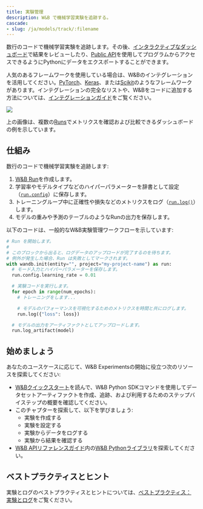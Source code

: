 ```yaml
---
title: 実験管理
description: W&B で機械学習実験を追跡する。
cascade:
- slug: /ja/models/track/:filename
---
```


<CardGroup cols={2}>
<Card title="Try in Colab" href="https://colab.research.google.com/github/wandb/examples/blob/master/colabs/intro/Intro_to_Weights_%26_Biases.ipynb" icon="python"/>
<Card title="Try in W&B" href="https://wandb.ai/stacey/deep-drive/workspace?workspace=user-lavanyashukla" icon="sliders-up"/>
</CardGroup>

数行のコードで機械学習実験を追跡します。その後、[インタラクティブなダッシュボード](/ja/models/track/workspaces/)で結果をレビューしたり、[Public API](/ja/models/ref/python/public-api/)を使用してプログラムからアクセスできるようにPythonにデータをエクスポートすることができます。

人気のあるフレームワークを使用している場合は、W&Bのインテグレーションを活用してください。[PyTorch](/ja/guides/integrations/pytorch)、[Keras](/ja/guides/integrations/keras)、または[Scikit](/ja/guides/integrations/scikit)のようなフレームワークがあります。インテグレーションの完全なリストや、W&Bをコードに追加する方法については、[インテグレーションガイド](/ja/guides/integrations/)をご覧ください。

<Frame>
    <img src="/images/experiments/experiments_landing_page.png"  />
</Frame>

上の画像は、複数の[Runs](/ja/models/runs/)でメトリクスを確認および比較できるダッシュボードの例を示しています。

## 仕組み

数行のコードで機械学習実験を追跡します:
1. [W&B Run](/ja/models/runs/)を作成します。
2. 学習率やモデルタイプなどのハイパーパラメーターを辞書として設定（[`run.config`](/ja/models/track/config/)）に保存します。
3. トレーニングループ中に正確性や損失などのメトリクスをログ（[`run.log()`](/ja/models/track/log/)）します。
4. モデルの重みや予測のテーブルのようなRunの出力を保存します。

以下のコードは、一般的なW&B実験管理ワークフローを示しています:

```python
# Run を開始します。
#
# このブロックから出ると、ログデータのアップロードが完了するのを待ちます。
# 例外が発生した場合、Run は失敗としてマークされます。
with wandb.init(entity="", project="my-project-name") as run:
  # モード入力とハイパーパラメーターを保存します。
  run.config.learning_rate = 0.01

  # 実験コードを実行します。
  for epoch in range(num_epochs):
    # トレーニングをします...

    # モデルのパフォーマンスを可視化するためのメトリクスを時間と共にログします。
    run.log({"loss": loss})

  # モデルの出力をアーティファクトとしてアップロードします。
  run.log_artifact(model)
```

## 始めましょう

あなたのユースケースに応じて、W&B Experimentsの開始に役立つ次のリソースを探索してください:

* [W&Bクイックスタート](/ja/quickstart/)を読んで、W&B Python SDKコマンドを使用してデータセットアーティファクトを作成、追跡、および利用するためのステップバイステップの概要を確認してください。
* このチャプターを探索して、以下を学びましょう:
  * 実験を作成する
  * 実験を設定する
  * 実験からデータをログする
  * 実験から結果を確認する
* [W&B APIリファレンスガイド](/ja/models/ref/)内の[W&B Pythonライブラリ](/ja/models/ref/python/)を探索してください。

## ベストプラクティスとヒント

実験とログのベストプラクティスとヒントについては、[ベストプラクティス： 実験とログ](https://wandb.ai/wandb/pytorch-lightning-e2e/reports/W-B-Best-Practices-Guide--VmlldzozNTU1ODY1#w&b-experiments-and-logging)をご覧ください。